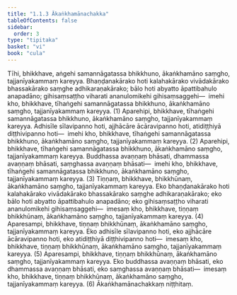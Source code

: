 ```yaml
---
title: "1.1.3 Ākaṅkhamānachakka"
tableOfContents: false
sidebar:
  order: 3
type: "tipitaka"
basket: "vi"
book: "cula"
---
```



<DynamicBreadcrumb />

<Division number="6" book="cula" e="ch" v="4" p="9">

<Paragraph number="36" book="cula">
Tīhi, bhikkhave, aṅgehi samannāgatassa bhikkhuno, ākaṅkhamāno saṃgho, tajjanīyakammaṃ kareyya. Bhaṇḍanakārako hoti kalahakārako vivādakārako bhassakārako saṃghe adhikaraṇakārako; bālo hoti abyatto āpattibahulo anapadāno; gihisaṃsaṭṭho viharati ananulomikehi gihisaṃsaggehi—  imehi kho, bhikkhave, tīhaṅgehi samannāgatassa bhikkhuno, ākaṅkhamāno saṃgho, tajjanīyakammaṃ kareyya. (1)
</Paragraph>

<Paragraph number="37" book="cula">
Aparehipi, bhikkhave, tīhaṅgehi samannāgatassa bhikkhuno, ākaṅkhamāno saṃgho, tajjanīyakammaṃ kareyya. Adhisīle sīlavipanno hoti, ajjhācāre ācāravipanno hoti, atidiṭṭhiyā diṭṭhivipanno hoti—  imehi kho, bhikkhave, tīhaṅgehi samannāgatassa bhikkhuno, ākaṅkhamāno saṃgho, tajjanīyakammaṃ kareyya. (2)
</Paragraph>

<Paragraph number="38" book="cula">
Aparehipi, bhikkhave, tīhaṅgehi samannāgatassa bhikkhuno, ākaṅkhamāno saṃgho, tajjanīyakammaṃ kareyya. Buddhassa avaṇṇaṃ bhāsati, dhammassa avaṇṇaṃ bhāsati, saṃghassa avaṇṇaṃ bhāsati—  imehi kho, bhikkhave, tīhaṅgehi samannāgatassa bhikkhuno, ākaṅkhamāno saṃgho, tajjanīyakammaṃ kareyya. (3)
</Paragraph>

<Paragraph number="39" book="cula">
Tiṇṇaṃ, bhikkhave, bhikkhūnaṃ, ākaṅkhamāno saṃgho, tajjanīyakammaṃ kareyya. Eko bhaṇḍanakārako hoti kalahakārako vivādakārako bhassakārako saṃghe adhikaraṇakārako; eko bālo hoti abyatto āpattibahulo anapadāno; eko gihisaṃsaṭṭho viharati ananulomikehi gihisaṃsaggehi—  imesaṃ kho, bhikkhave, tiṇṇaṃ bhikkhūnaṃ, ākaṅkhamāno saṃgho, tajjanīyakammaṃ kareyya. (4)
</Paragraph>

<Paragraph number="40" book="cula">
Aparesampi, bhikkhave, tiṇṇaṃ bhikkhūnaṃ, ākaṅkhamāno saṃgho, tajjanīyakammaṃ kareyya. Eko adhisīle sīlavipanno hoti, eko ajjhācāre ācāravipanno hoti, eko atidiṭṭhiyā diṭṭhivipanno hoti—  imesaṃ kho, bhikkhave, tiṇṇaṃ bhikkhūnaṃ, ākaṅkhamāno saṃgho, tajjanīyakammaṃ kareyya. (5)
</Paragraph>

<Paragraph number="41" book="cula">
Aparesampi, bhikkhave, tiṇṇaṃ bhikkhūnaṃ, ākaṅkhamāno saṃgho, tajjanīyakammaṃ kareyya. Eko buddhassa avaṇṇaṃ bhāsati, eko dhammassa avaṇṇaṃ bhāsati, eko saṃghassa avaṇṇaṃ bhāsati—  imesaṃ kho, bhikkhave, tiṇṇaṃ bhikkhūnaṃ, ākaṅkhamāno saṃgho, tajjanīyakammaṃ kareyya. (6)

</Paragraph>
</Division>

<Paragraph number="42" type="center" book="cula">
Ākaṅkhamānachakkaṃ niṭṭhitaṃ.
</Paragraph>